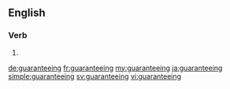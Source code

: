 ==English==

===Verb===
{{head|en|present participle}}

# {{present participle of|guarantee|lang=en}}

[[de:guaranteeing]]
[[fr:guaranteeing]]
[[my:guaranteeing]]
[[ja:guaranteeing]]
[[simple:guaranteeing]]
[[sv:guaranteeing]]
[[vi:guaranteeing]]